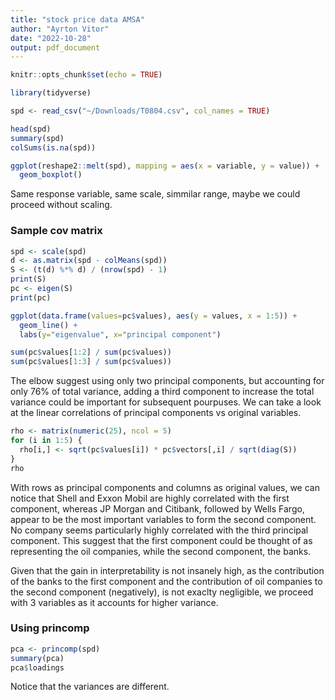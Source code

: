 ```yaml
---
title: "stock price data AMSA"
author: "Ayrton Vitor"
date: "2022-10-28"
output: pdf_document
---
```


```r
knitr::opts_chunk$set(echo = TRUE)
```

```r
library(tidyverse)
```

```r
spd <- read_csv("~/Downloads/T0804.csv", col_names = TRUE)
```
```r
head(spd)
summary(spd)
colSums(is.na(spd))
```
```r
ggplot(reshape2::melt(spd), mapping = aes(x = variable, y = value)) +
  geom_boxplot()
```

Same response variable, same scale, simmilar range, maybe we could proceed without
scaling.


### Sample cov matrix

```r
spd <- scale(spd)
d <- as.matrix(spd - colMeans(spd))
S <- (t(d) %*% d) / (nrow(spd) - 1)
print(S)
pc <- eigen(S)
print(pc)
```
```r
ggplot(data.frame(values=pc$values), aes(y = values, x = 1:5)) +
  geom_line() +
  labs(y="eigenvalue", x="principal component")
```
```r
sum(pc$values[1:2] / sum(pc$values))
sum(pc$values[1:3] / sum(pc$values))
```
The elbow suggest using only two principal components, but accounting for only
76\% of total variance, adding a third component to increase the total variance
could be important for subsequent pourpuses. We can take a look at the linear
correlations of principal components vs original variables.

```r
rho <- matrix(numeric(25), ncol = 5)
for (i in 1:5) {
  rho[i,] <- sqrt(pc$values[i]) * pc$vectors[,i] / sqrt(diag(S))
}
rho
```
With rows as principal components and columns as original values, we can notice
that Shell and Exxon Mobil are highly correlated with the first component,
whereas JP Morgan and Citibank, followed by Wells Fargo, appear to be the most
important variables to form the second component. No company seems particularly
highly correlated with the third principal component. This suggest that the first
component could be thought of as representing the oil companies, while the second
component, the banks.

Given that the gain in interpretability is not insanely high, as the contribution
of the banks to the first component and the contribution of oil companies to the
second component (negatively), is not exaclty negligible, we proceed with 3 variables
as it accounts for higher variance.

### Using princomp

```r
pca <- princomp(spd)
summary(pca)
pca$loadings
```
Notice that the variances are different.